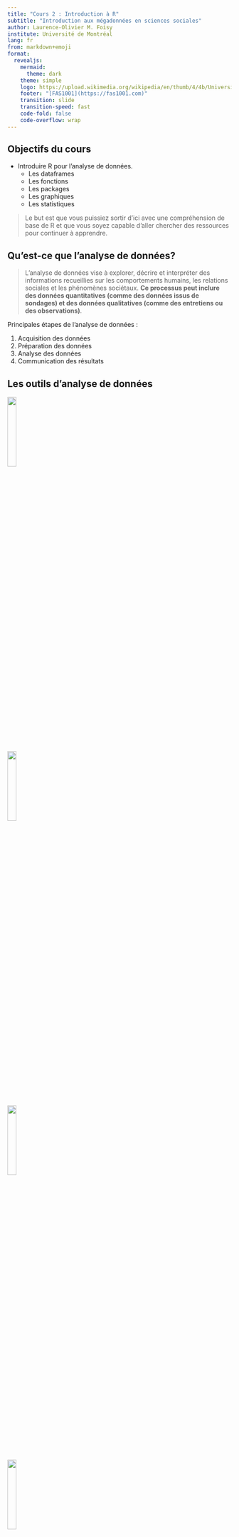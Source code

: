 ```yaml
---
title: "Cours 2 : Introduction à R"
subtitle: "Introduction aux mégadonnées en sciences sociales"
author: Laurence-Olivier M. Foisy
institute: Université de Montréal
lang: fr
from: markdown+emoji
format:
  revealjs:
    mermaid: 
      theme: dark
    theme: simple
    logo: https://upload.wikimedia.org/wikipedia/en/thumb/4/4b/Universite_de_Montreal_logo.svg/1920px-Universite_de_Montreal_logo.svg.png
    footer: "[FAS1001](https://fas1001.com)"
    transition: slide
    transition-speed: fast
    code-fold: false
    code-overflow: wrap
---
```


## Objectifs du cours{.smaller}

- Introduire R pour l'analyse de données.
  - Les dataframes
  - Les fonctions
  - Les packages 
  - Les graphiques
  - Les statistiques

> Le but est que vous puissiez sortir d'ici avec une compréhension de base de R et que vous soyez capable d'aller chercher des ressources pour continuer à apprendre.

## Qu'est-ce que l'analyse de données?{.smaller}

> L'analyse de données vise à explorer, décrire et interpréter des informations recueillies sur les comportements humains, les relations sociales et les phénomènes sociétaux. **Ce processus peut inclure des données quantitatives (comme des données issus de sondages) et des données qualitatives (comme des entretiens ou des observations)**.

::: {.incremental}
Principales étapes de l'analyse de données :

1. Acquisition des données
2. Préparation des données
3. Analyse des données
4. Communication des résultats
:::


## Les outils d'analyse de données{.smaller}

![](https://upload.wikimedia.org/wikipedia/commons/e/ea/SPSS_logo.svg){.absolute top=400 left=100 width="20%"}

![](https://upload.wikimedia.org/wikipedia/commons/7/79/Stata_logo_med_blue.png){.absolute top=150 left=800 width="20%"}

![](https://upload.wikimedia.org/wikipedia/commons/thumb/c/c3/Python-logo-notext.svg/800px-Python-logo-notext.svg.png){.absolute top=400 left=800 width="20%"}

![](https://upload.wikimedia.org/wikipedia/commons/thumb/1/1f/Julia_Programming_Language_Logo.svg/1024px-Julia_Programming_Language_Logo.svg.png){.absolute top=100 left=100 width="20%"}

![](https://upload.wikimedia.org/wikipedia/commons/thumb/1/1b/R_logo.svg/1024px-R_logo.svg.png){.absolute top=200 left=330 width="40%"}


## Pourquoi R?{.smaller}

![](https://upload.wikimedia.org/wikipedia/commons/thumb/1/1b/R_logo.svg/1024px-R_logo.svg.png){.absolute top=0 left=800 width="20%"}

<br><br>

### Open source

- Gratuit
- Collaboratif
- Communauté active
  - StackExchange
  - stackoverflow
  - reddit.com/r/Rlanguage 
- Adapté aux besoins des utilisateurs

:::{.notes}
Open source c'est un modèle de développement de logiciels où le code est accessible à tous. Dans un logiciel open source, ce code est publié publiquement, permettant à n'importe qui de le lire, le modifier, le partager, et l'améliorer.
:::

## Pourquoi R?{.smaller}

![](https://upload.wikimedia.org/wikipedia/commons/thumb/1/1b/R_logo.svg/1024px-R_logo.svg.png){.absolute top=0 left=800 width="20%"}

<br><br>

### Packages

- Offre une extension des fonctionnalités de base presque infinie
- Peux répondre à des besoins très spécifiques
- 21,744 packages sur CRAN (Comprehensive R Archive Network)
  - Principal dépôt où sont hébergés les packages R
- Beaucoup plus sur GitHub
  - En plus de CRAN, de nombreux chercheurs publient leurs packages sur GitHub, une plateforme de partage de code

:::{.notes}
Chaque tâche spécifique lié à l'analyse de donnéees peut être automatisé et facilité par R. Collègue récemment à la CLESSN catégorisé les code postaux à la main. 
:::

## Pourquoi R?{.smaller}

![](https://upload.wikimedia.org/wikipedia/commons/thumb/1/1b/R_logo.svg/1024px-R_logo.svg.png){.absolute top=0 left=800 width="20%"}

<br><br>

### Packages CLESSN

<!-- NOTE: Ajouter descriptions packages -->

- [sondr](https://github.com/clessnverse/sondr)
  - Permet l'automatisation de plusieurs aspects de l'analyse de données. Nous permet de faire des analyses factorielles en quelques secondes.
- [clellm](https://github.com/clessn/clellm)
  - Permet d'utiliser des LLM open-source directement en R et permet d'utiliser des fonctions disponibles seulement en Python, en R.
- [clessnize](https://github.com/clessnverse/clessnize)
  - Permet de standardiser le style de nos graphiques rapidement sans avoir à répéter les mêmes étapes à chaque fois.

## Pourquoi R?{.smaller}

![](https://upload.wikimedia.org/wikipedia/commons/thumb/1/1b/R_logo.svg/1024px-R_logo.svg.png){.absolute top=0 left=800 width="20%"}

<br><br>

### Tidyverse

- Collection de packages pour la manipulation de données

- `dplyr` : manipulation de données
- `ggplot2` : graphiques
- `tidyr` : nettoyage de données
- `readr` : importation de données
- `stringr` : manipulation de chaînes de caractères

## Pourquoi R?{.smaller}

![](https://upload.wikimedia.org/wikipedia/commons/thumb/1/1b/R_logo.svg/1024px-R_logo.svg.png){.absolute top=0 left=800 width="20%"}

<br><br>

### Reproductibilité

- Rendre les analyses [reproductibles](https://github.com/clessn/beyond_multiple_choices)
- Permet de partager les analyses
  - Les scripts R permettent de partager facilement le travail
- Permet de retracer les erreurs
- Partager le code
  - Encourage la transparence et la collaboration dans la recherche

## Pourquoi R?{.smaller}

![](https://upload.wikimedia.org/wikipedia/commons/thumb/1/1b/R_logo.svg/1024px-R_logo.svg.png){.absolute top=0 left=800 width="20%"}

<br><br>

### Très utilisé en science sociale

- Beaucoup de ressources
- Beaucoup de tutoriels orientés vers les sciences sociales
  - Datacamp
  - swirl()
  - Coursera

#### Bref... important d'utiliser les mêmes outils que les chercheurs dans votre domaine

## Pourquoi R?{.smaller}

![](https://upload.wikimedia.org/wikipedia/commons/thumb/1/1b/R_logo.svg/1024px-R_logo.svg.png){.absolute top=0 left=800 width="20%"}

<br><br>

### Exemples d'utilisation par des organisations

- [Utilisé par AirBnB pour l'analyse de données](https://medium.com/airbnb-engineering/using-r-packages-and-education-to-scale-data-science-at-airbnb-906faa58e12d)

- [Utilisé par la BBC pour leurs graphiques](https://bbc.github.io/rcookbook/)

- [Utilisé par la MLB pour l'analyse de données](https://billpetti.github.io/baseballr/)

- [Utilisé par Vox Pop Labs (Boussole électorale) pour l'analyse de données](https://github.com/voxpoplabs)

- [Utilisé par Google, Facebook, Amazon, etc.](https://makemeanalyst.com/companies-using-r/)



## Pourquoi R?{.smaller}

### La CLESSN 

![](https://www.clessn.com/assets/img/logo-black.svg){.absolute top=420 left=630 width="30%"}
![](img/yaduf.png){.absolute top=300 left=0 width="35%"}
Chaire de leadership en enseignement des sciences sociales numériques (CLESSN)


::::{.columns}

:::{.column width="50%"}
- Titulaire: Yannick Dufresne
:::

:::{.column width="50%"}
- Objectif: Développer des compétences en science des données pour les étudiants en sciences sociales à travers des projets de recherche et des formations
:::

::::

## [Datagotchi](https://usa.datagotchi.com){.smaller}

![](img/datagotchi_usa.png){.absolute top=0 left=850 width="30%"}

::::{.columns}

:::{.column width="80%"}

- Application utilisant des variables lifestyles pour prédire le vote
- Utiliser R et l'analyse de données à travers ce projet:
  - Prototypage en Shiny
  - Nettoyage des données
  - Analyse factorielle
  - Régressions et modèles
  - Visualisation

:::

:::{.column width="20%"}
:::

::::

## 

![](img/datagotchi_graph.png){.absolute top=0 left=0 width="200%"}

::: {.r-stack}

![](img/cartogram.png){.fragment .absolute top=0 left=0 width="200%"}

![](img/turnout.png){.fragment .absolute top=0 left=0 width="200%"}

::: 


## Analyse textuelle{.smaller}

- Analyse de ton 
  - Est-ce que le texte est positif ou négatif?

![](img/time_series_by_article.png){.absolute top=200 left=70 width="80%"}  

## Mais aussi ...{.smaller}

- Catégorisation de texte 
  - Est-ce que le texte parle de politique, de santé, de sport?
- Analyse d'image
- Transcription audio

## R : Au-delà de l'analyse de données{.smaller}

- R ne se limite pas à l'analyse statistique, il peut aussi être utilisé pour développer des [applications web interactives](https://mdubel.shinyapps.io/shark-attack/)

![](img/shinygotchi_front.png)

## Après R

### Apprendre R vous permet de comprendre d'autres langages de programmation

- Python
- Julia
- SQL
- JavaScript
- HTML/CSS
- Bash 

## Installer R et RStudio{.smaller}

- C'est quoi la différence entre R et RStudio?
- R est le moteur, RStudio est le véhicule
- R est le langage, RStudio est la feuille de papier
- RStudio facilite l'utilisation de R
- RStudio est un IDE (Integrated Development Environment)
- Personnalisation de l'environnement de travail

<br><br>

### À télécharger :

- [Installer R](https://cran.r-project.org/)
- [Installer RStudio](https://www.rstudio.com/products/rstudio/download/)

## {background-image="img/rstudio.png"}
## {background-image="img/rstudio_script.png"}
## {background-image="img/rstudio_console.png"}
## {background-image="img/rstudio_files.png"}
## {background-image="img/rstudio_env.png"}

## Avant de commencer : Concept important {.smaller}

### Le chemin d'arborescence

- À tout moment vous devez savoir où vous êtes dans votre ordinateur pour pouvoir importer des données, exporter des graphiques ou mettre des fichiers en relation
- Votre R pointe toujours vers un endroit spécifique dans votre ordinateur. Vous devez savoir où pour pouvoir importer des données
- La fonction `getwd()` dans R permet de savoir où vous êtes

![](https://habefast.ch/wp-content/uploads/2022/03/habefast-infographies-web-arborescence.png){.absolute top=400 left=75 width="80%"}

## Avant de commencer : Concept important{.smaller}

### Planifier avant de coder

#### La plus grosse erreur est de commencer à coder sans savoir ce que vous voulez faire

<br>

- Clarifer vos objectifs: Qu'est-ce que vous voulez faire?
  - Nettoyer des données?
  - Faire un graphique?

Les possibilités sont infinies, donc il est important de savoir où vous voulez aller

## Avant de commencer : Concept important{.smaller}

### Décomposer le problème

- Une fois que vous savez ce que vous voulez faire, il est important de décomposer le problème en petites étapes
- Un script R pour une seule tâche
  - Bien nommer vos scripts pour savoir ce qu'ils font
  - Exemples:
    - `1_collecte.R`
    - `2_nettoyage.R`
    - `3_analyse.R`
    - `4_graphique.R`
- Chaque script doit être clair et facile à comprendre
- Commenter votre code avec des `#`

## Importer des données{.smaller}

- Les données sont souvent dans des fichiers Excel, CSV, ou autres
  - On utilise des fonctions comme `read.csv()` pour lire les fichiers 

<br>

```r
df <- read.csv("chemin/vers/data.csv")
```
<br>

- Dans cette ligne de code il y a plusieurs éléments importants:
  - Le nom de l'objet : `df` dans ce cas-ci, c'est un dataframe
  - L'opérateur d'assignation : `<-` 
  - La fonction qui permet de lire le fichier : `read.csv()`
  - Le chemin vers le fichier : `"chemin/vers/data.csv"`

## Chemins d'arborescence{.smaller}

#### Important de comprendre comment spécifier le chemin vers un fichier

Voici les deux façons de spécifier le chemin :

- Absolu: `/Users/username/Documents/projet/data/data.csv`
  - Utile seulement sur votre ordinateur, un autre utilisateur ne pourra pas utiliser le même chemin

- Relatif: `data/data.csv`
  - Utile pour partager le code avec d'autres utilisateurs
  
<br>

#### Différence entre mac et windows

- Mac: `/`
- Windows: `\` (il faut s'assurer de changer les `\` pour des `/`)


## Importer des données{.smaller}

Autres fonctions pour importer des données dépendamment du format:

- `df <- readxl::read_excel("chemin/vers/data.xlsx")`
- `df <- readRDS("chemin/vers/data.rds")`

![](img/df_in_env.png){.absolute top=300 left=150 width="70%"}

## Anatomie d'une ligne de code {.smaller}

Prenons un exemple simple :
```r
resultat <- mean(df$age, na.rm = TRUE)
```

Décomposons cette ligne :

- `resultat` : nom de l'objet où on stocke le résultat
- `<-` : opérateur d'assignation
- `mean()` : fonction qui calcule la moyenne
- `df$age` : variable 'age' du dataframe 'df'
- `na.rm = TRUE` : argument de la fonction (ignorer les NA)

::::{.notes}
Cette ligne de code calcule la moyenne de la variable 'age' en ignorant les valeurs manquantes (NA) et stocke le résultat dans un objet nommé 'resultat'
::::

## Les types de données dans R {.smaller}

### Types de base :

- `numeric` : nombres (avec ou sans décimales)
```r
age <- 25        # integer
taille <- 1.75   # double
```

- `character` : texte (chaînes de caractères)
```r
nom <- "Pierre"
ville <- 'Montréal'  # simple ou double quotes
```

- `logical` : TRUE ou FALSE
```r
est_etudiant <- TRUE
a_un_emploi <- FALSE
```

## Les types de données dans R {.smaller}

### Types spéciaux :

- `factor` : catégories
```r
niveau <- factor(c("Débutant", "Intermédiaire", "Avancé"))
```

- `Date` : dates
```r
date <- as.Date("2025-01-14")
```

- `NA` : valeurs manquantes
```r
donnees <- c(1, NA, 3, NA, 5)
```

## Parenthèses, guillemets et virgules {.smaller}

### Les parenthèses () :
- Délimitent les arguments d'une fonction
- Doivent toujours être fermées
```r
# Correct
moyenne <- mean(donnees)

# Incorrect - parenthèse manquante
moyenne <- mean(donnees
```

### Les virgules :
- Séparent les arguments d'une fonction
```r
# Correct
resultat <- sum(1, 2, 3, na.rm = TRUE)

# Incorrect - virgule manquante
resultat <- sum(1 2 3, na.rm = TRUE)
```

## Assignation : = vs <- {.smaller}

### L'opérateur <- :
- Recommandé pour l'assignation de variables
- Plus clair et explicite
- Standard dans la communauté R
```r
age <- 25
nom <- "Alice"
```

### L'opérateur = :
- Utilisé principalement pour les arguments de fonctions
- Peut créer de la confusion
```r
# Pour les arguments de fonction
mean(x = donnees, na.rm = TRUE)

# Éviter pour l'assignation
age = 25  # Fonctionne mais non recommandé
```

## Messages d'erreur courants {.smaller}

### Erreur de syntaxe
```r
# Message d'erreur
Error: unexpected symbol in "mon code"

# Cause probable
# Parenthèse ou guillemet manquant
```

### Objet non trouvé
```r
# Message d'erreur
Error: object 'data' not found

# Causes probables
# - Faute de frappe dans le nom
# - Objet non créé
# - Mauvais working directory
```

## Messages d'erreur (suite) {.smaller}

### Comment réagir aux erreurs :

1. Ne pas paniquer ! Les erreurs sont normales
2. Lire attentivement le message d'erreur
3. Vérifier la ligne indiquée dans le message
4. Points à vérifier :
   - Parenthèses fermées ?
   - Guillemets fermés ?
   - Virgules aux bons endroits ?
   - Noms d'objets corrects ?
   - Package chargé (`library()`) ?

::::{.notes}
Encourager les étudiants à voir les erreurs comme des opportunités d'apprentissage
::::

# Codons!

## Nous allons utiliser le dataframe `swiss`{.smaller}

```r
# Charger les packages nécessaires
library(dplyr) # Manipulation de données
library(ggplot2) # Graphiques

# Importer les données swiss (jeu de données intégré)
df <- swiss

# Explorer les données
View(df)
summary(df)
names(df)
head(df)
ncol(df)
nrow(df)

```

## Analyse rapide d'une variable

```r
# Voir le nombre de valeurs pour chaque élément d'une variable
table(df$Fertility)

# Histogramme de la variable 'Fertility'
hist(df$Fertility)

# Obtenir la moyenne de la variable 'Fertility'
mean(df$Fertility)

```

- `$` permet d'accéder à une variable dans un dataframe.
- On accède à la variable `Fertility` dans le dataframe `df` avec `df$Fertility`

## Filter et sélectionner des variables

```r
# Sélectionner des colonnes 
# (par exemple, Fertility, Education et Agriculture)

df_selected <- df %>%
  select(Fertility, Education, Agriculture)

# Filtrer les lignes pour inclure uniquement les cantons 
# avec une fertilité supérieure à la moyenne

mean_fertility <- mean(df_selected$Fertility, na.rm = TRUE)

df_filtered <- df_selected %>%
  filter(Fertility > mean_fertility)
```

## Modifier des variables

```r
# Créer une nouvelle variable binaire "high_agriculture" 
# indiquant si le pourcentage d'agriculture est supérieur à 50

df_mutated <- df_filtered %>%
  mutate(high_agriculture = ifelse(Agriculture > 50, 1, 0))

# Regrouper par "high_agriculture" et calculer la moyenne de l'éducation

df_summarized <- df_mutated %>%
  group_by(high_agriculture) %>%
  summarize(moyenne_education = mean(Education, na.rm = TRUE))

# Afficher le résultat final
print(df_summarized)
```

## Représentation graphique des données{.smaller}

### Principes généraux de la visualisation

- Montrer les données 
  - Évitez les distractions inutiles
- Choisir des visualisations appropriées 
  - Quelles informations seront utiles ?
- Éviter les graphiques « spaghetti » 
  - Évitez les lignes trop complexes qui se chevauchent et s'entremêlent
- Commencer en noir et blanc 
  - Utiliser les couleurs de manière efficace

## Visualisation avec ggplot2{auto-animate=true}

### Initialiser un graphique

```.r
ggplot(df, aes(x = Agriculture, y = Fertility, color = Education)) 
```
- `df` est le dataframe
- `aes()` est la fonction qui permet de spécifier les variables à utiliser
- `x` et `y` sont les variables à utiliser pour les axes x et y
- `color` est la variable à utiliser pour la couleur

## Visualisation avec ggplot2{auto-animate=true}

### Ajouter un geom_()

```.r
ggplot(df, aes(x = Agriculture, y = Fertility, color = Education)) +
  geom_point(alpha = 0.8) # Le alpha est la transparence
```

- Il existe plusieurs `geom_()` pour différents types de graphiques
  - `geom_point()` est pour un nuage de points
  - `geom_line()` est pour un graphique en ligne
  - `geom_bar()` est pour un graphique en barres
  - `geom_histogram()` est pour un histogramme

## Visualisation avec ggplot2{auto-animate=true}

### Ajouter une échelle de couleur

```.r
ggplot(df, aes(x = Agriculture, y = Fertility, color = Education)) +
  geom_point(alpha = 0.8) + # Le alpha est la transparence
  scale_color_gradient(low = "blue", high = "red", name = "Éducation") 
```

- `scale_color_gradient()` permet de spécifier les couleurs pour la variable `Education`
- `low` et `high` sont les couleurs pour les valeurs les plus basses et les plus hautes
- `name` est le nom de la légende
- Vous pouvez utiliser les hexcodes pour les couleurs

## Visualisation avec ggplot2{auto-animate=true}

### Ajouter des titres et des labels

```.r
ggplot(df, aes(x = Agriculture, y = Fertility, color = Education)) +
  geom_point(alpha = 0.8) + # Le alpha est la transparence
  scale_color_gradient(low = "blue", high = "red", name = "Éducation") +
  labs(
    title = "Relation entre l'agriculture et la fertilité en Suisse",
    x = "Pourcentage d'agriculture",
    y = "Fertilité"
  ) 
```

## Visualisation avec ggplot2{auto-animate=true}

### Ajouter un thème

```.r
ggplot(df, aes(x = Agriculture, y = Fertility, color = Education)) +
  geom_point(alpha = 0.8) + # Le alpha est la transparence
  scale_color_gradient(low = "blue", high = "red", name = "Éducation") +
  labs(
    title = "Relation entre l'agriculture et la fertilité en Suisse",
    x = "Pourcentage d'agriculture",
    y = "Fertilité"
  ) +
  theme_minimal()
```

- `theme_minimal()` est un thème minimaliste
- Il existe plusieurs thèmes prédéfinis dans ggplot2
- Vous pouvez aussi créer votre propre thème

## Visualisation avec ggplot2{auto-animate=true}

### Sauvegarder le graphique

```.r
ggplot(df, aes(x = Agriculture, y = Fertility, color = Education)) +
  geom_point(alpha = 0.8) + # Le alpha est la transparence
  scale_color_gradient(low = "blue", high = "red", name = "Éducation") +
  labs(
    title = "Relation entre l'agriculture et la fertilité en Suisse",
    x = "Pourcentage d'agriculture",
    y = "Fertilité"
  ) +
  theme_minimal()

ggsave("nom_du_graphique.png", width = 10, height = 6)
```

- Vous pouvez spécifier le format du graphique (png, pdf, etc.) ainsi que le chemin pour sauvegarder le graphique

## Visualisation avec ggplot2{auto-animate=true}

### Un histogramme de la variable Fertility

```r
ggplot(df, aes(x = Fertility)) +
  geom_histogram(fill = "skyblue", color = "white", bins = 5) +
  labs(
    title = "Distribution de la fertilité en Suisse",
    x = "Fertilité",
    y = "Nombre de cantons"
  ) +
  theme_minimal()
```

## Analyse statistique

```r
# Calculer la corrélation entre Fertility et Agriculture

correlation <- cor(df$Fertility, df$Agriculture)
print(paste("Corrélation entre Fertility et Agriculture:", round(correlation, 2)))

# Effectuer une régression linéaire avec Fertility comme variable dépendante

modele <- lm(Fertility ~ Agriculture, data = df)

# Afficher le résumé du modèle de régression

summary(modele)
```

## Bonnes pratiques

### [style.tidyverse.org](https://style.tidyverse.org/)

- Utilisé par la communauté R pour standardiser le style du code
- Utilisé par [Google](https://google.github.io/styleguide/Rguide.html) 
- Utilisé par des packages populaires comme [stylr](https://styler.r-lib.org/) et [lintr](https://lintr.r-lib.org/)

## Bonnes pratiques {.smaller}

### Règles générales :

- Nommer vos fichiers de manière descriptive
- Utiliser des minuscules seulement et aucun caractère spécial comme é ou à
- Si vos fichiers contiennent plusieurs mots, les séparer par des underscores `_`
- Exemple: `nettoyage_donnees.R`
- Utiliser des chiffres pour ordonner vos scripts
- Évitez d'écrire des lignes de code trop longues
- Utiliser la convention `snake_case` plutôt que `camelCase`
- Nommez vous dataframe de façon standard. `df_` ou `data_`

## Organiser votre environnement de travail

```bash
/votre_projet
├── data
│   ├── processed
│   │   └── data_clean.csv
│   └── raw
│       └── data_raw.csv
├── docs
│   └── article
│       ├── articles.qmd
│       └── references.bib
├── R
│   ├── 2_analysis.R
│   └── 3_graph.R
├── README.md
└── results
    └── graphs
        └── 1_bar_graph.png
 
```

## En apprendre plus{.smaller} 

- [swirl](https://swirlstats.com/students.html)
- [Datacamp](https://www.datacamp.com/)
- [R4DS (R for Data Science)](https://r4ds.had.co.nz/)
- [Advanced R](https://adv-r.hadley.nz/)


## Ressources{.smaller}

Quoi faire quand ça ne fonctionne pas?

- ChatGPT
  - Être clair et précis dans vos requêtes
  - Expliquer la structure de vos données
  - Copier-coller le message d'erreur
  - Copier-coller la documentation d'un package
- Réessayer ChatGPT
  - C'est rare que ChatGPT ne trouve pas la réponse
- La documentation de R (ex: `?mean()` dans votre console)
- Google
  - Stackoverflow
  - Stackexchange

## Conclusion
